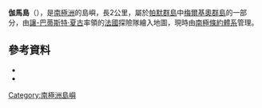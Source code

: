 {{coord|64|20|S|63|0|W|source:GNIS|display=title}}

'''伽馬島'''（{{lang-fr|Île Gamma}}），是[[南極洲|南極洲]]的島嶼，長2公里，屬於[[帕默群島|帕默群島]]中[[梅爾基奧群島|梅爾基奧群島]]的一部分，由[[讓-巴蒂斯特·夏古|讓-巴蒂斯特·夏古]]率領的[[法國|法國]]探險隊繪入地圖，現時由[[南極條約體系|南極條約體系]]管理。

==參考資料==
*{{cite gnis | type = antarid | id = 5452| name = Gamma Island | accessdate = 2012-04-16}}
*{{usgs-gazetteer|id=5452}}

{{Antarctica-geo-stub}}
[[Category:南極洲島嶼|Category:南極洲島嶼]]